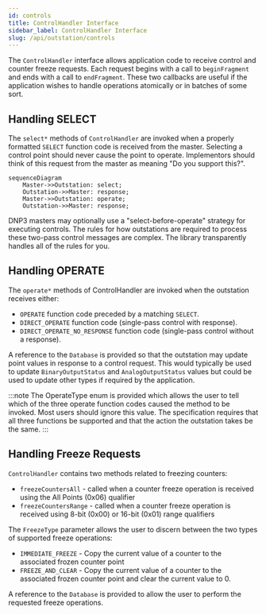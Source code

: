```yaml
---
id: controls
title: ControlHandler Interface
sidebar_label: ControlHandler Interface
slug: /api/outstation/controls
---
```



The `ControlHandler` interface allows application code to receive control and counter freeze requests. Each request begins with a call to `beginFragment` and ends
with a call to `endFragment`. These two callbacks are useful if the application wishes to handle operations atomically or in batches of some sort.


## Handling SELECT

The `select*` methods of `ControlHandler` are invoked when a properly formatted `SELECT` function code is received from the master.  Selecting a control
point should never cause the point to operate.  Implementors should think of this request from the master as meaning "Do you support this?".

```mermaid
sequenceDiagram
    Master->>Outstation: select;
    Outstation->>Master: response;
    Master->>Outstation: operate;
    Outstation->>Master: response;
```

DNP3 masters may optionally use a "select-before-operate" strategy for executing controls. The rules for how outstations are required to process these
two-pass control messages are complex. The library transparently handles all of the rules for you.

## Handling OPERATE

The `operate*` methods of ControlHandler are invoked when the outstation receives either:

* `OPERATE` function code preceded by a matching `SELECT`.
* `DIRECT_OPERATE` function code (single-pass control with response).
* `DIRECT_OPERATE_NO_RESPONSE` function code (single-pass control without a response).

A reference to the `Database` is provided so that the outstation may update point values in response to a control request. This would
typically be used to update `BinaryOutputStatus` and `AnalogOutputStatus` values but could be used to update other types if required by the application.


:::note
The OperateType enum is provided which allows the user to tell which of the three operate function codes caused the method to be invoked. Most users
should ignore this value. The specification requires that all three functions be supported and that the action the outstation takes be the same.
:::

## Handling Freeze Requests

`ControlHandler` contains two methods related to freezing counters:

* `freezeCountersAll` - called when a counter freeze operation is received using the All Points (0x06) qualifier
* `freezeCountersRange` - called when a counter freeze operation is received using 8-bit (0x00) or 16-bit (0x01) range qualifiers

The `FreezeType` parameter allows the user to discern between the two types of supported freeze operations:

* `IMMEDIATE_FREEZE` - Copy the current value of a counter to the associated frozen counter point
* `FREEZE_AND_CLEAR` - Copy the current value of a counter to the associated frozen counter point and clear the current value to 0.

A reference to the `Database` is provided to allow the user to perform the requested freeze operations.





